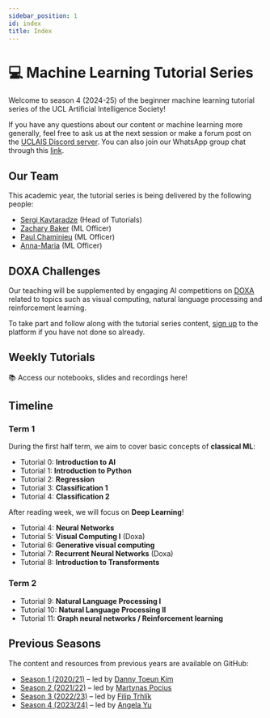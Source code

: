 ---
sidebar_position: 1
id: index 
title: Index
---


# 💻 Machine Learning Tutorial Series

Welcome to season 4 (2024-25) of the beginner machine learning tutorial series of the UCL Artificial Intelligence Society!

If you have any questions about our content or machine learning more generally, feel free to ask us at the next session or make a forum post on the [UCLAIS Discord server](https://discord.gg/KSUZuQx?ltclid=3f704b3b-9044-415a-a2d7-e41007214187). You can also join our WhatsApp group chat through this [link](https://chat.whatsapp.com/JWEJn7OWvWE8MBfm2uSBhh).

## Our Team

This academic year, the tutorial series is being delivered by the following people:

- [Sergi Kavtaradze](#) (Head of Tutorials)
- [Zachary Baker](#) (ML Officer)
- [Paul Chaminieu](#) (ML Officer)
- [Anna-Maria](#) (ML Officer)

## DOXA Challenges

Our teaching will be supplemented by engaging AI competitions on [DOXA](https://doxaai.com/) related to topics such as visual computing, natural language processing and reinforcement learning.

To take part and follow along with the tutorial series content, [sign up](https://doxaai.com/sign-up) to the platform if you have not done so already.

## Weekly Tutorials

📚 Access our notebooks, slides and recordings here!

<DocCardList />

## Timeline

### Term 1

During the first half term, we aim to cover basic concepts of **classical ML**:

- Tutorial 0: **Introduction to AI**
- Tutorial 1: **Introduction to Python**
- Tutorial 2: **Regression**
- Tutorial 3: **Classification 1**
- Tutorial 4: **Classification 2** 

After reading week, we will focus on **Deep Learning**!

- Tutorial 4: **Neural Networks**
- Tutorial 5: **Visual Computing I** (Doxa)
- Tutorial 6: **Generative visual computing**
- Tutorial 7: **Recurrent Neural Networks** (Doxa)
- Tutorial 8: **Introduction to Transforments**

### Term 2

- Tutorial 9: **Natural Language Processing I**
- Tutorial 10: **Natural Language Processing II**
- Tutorial 11: **Graph neural networks / Reinforcement learning**

## Previous Seasons

The content and resources from previous years are available on GitHub:

- [Season 1 (2020/21)](https://github.com/UCLAIS/Machine-Learning-Tutorials) &ndash; led by [Danny Toeun Kim](https://github.com/kimdanny)
- [Season 2 (2021/22)](https://github.com/UCLAIS/ML-Tutorials-Season-2) &ndash; led by [Martynas Pocius](https://github.com/MartynasPocius)
- [Season 3 (2022/23)](https://github.com/UCLAIS/ml-tutorials-season-3) &ndash; led by [Filip Trhlík](https://trhlikfilip.com/)
- [Season 4 (2023/24)](https://github.com/UCLAIS/ml-tutorials-season-4) &ndash; led by [Angela Yu](https://github.com/angela24680403)
